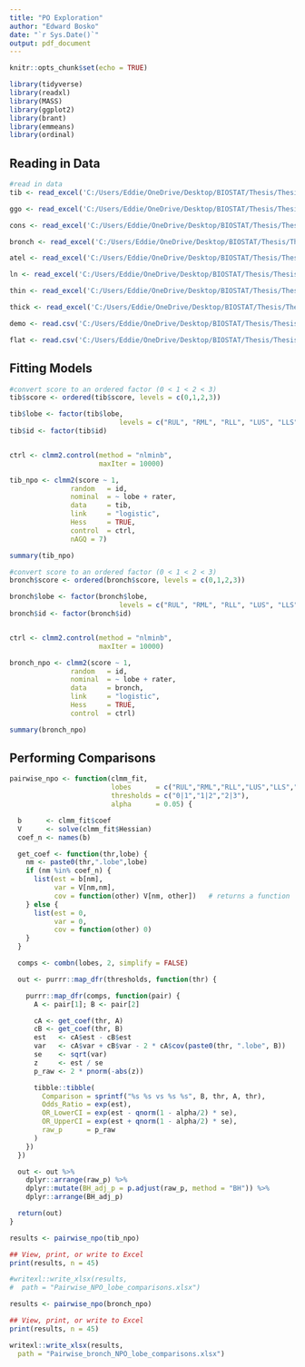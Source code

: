 ```yaml
---
title: "PO Exploration"
author: "Edward Bosko"
date: "`r Sys.Date()`"
output: pdf_document
---
```


```r
knitr::opts_chunk$set(echo = TRUE)
```

```r
library(tidyverse)
library(readxl)
library(MASS)
library(ggplot2)
library(brant)
library(emmeans)
library(ordinal)
```

## Reading in Data

```r
#read in data
tib <- read_excel('C:/Users/Eddie/OneDrive/Desktop/BIOSTAT/Thesis/Thesis/DataProcessed/2025.4.2.xlsx', sheet = "tib.long")

ggo <- read_excel('C:/Users/Eddie/OneDrive/Desktop/BIOSTAT/Thesis/Thesis/DataProcessed/2025.4.2.xlsx', sheet = "ggo.long")

cons <- read_excel('C:/Users/Eddie/OneDrive/Desktop/BIOSTAT/Thesis/Thesis/DataProcessed/2025.4.2.xlsx', sheet = "cons.long")

bronch <- read_excel('C:/Users/Eddie/OneDrive/Desktop/BIOSTAT/Thesis/Thesis/DataProcessed/2025.4.2.xlsx', sheet = "bronch.long")

atel <- read_excel('C:/Users/Eddie/OneDrive/Desktop/BIOSTAT/Thesis/Thesis/DataProcessed/2025.4.2.xlsx', sheet = "atel.long")

ln <- read_excel('C:/Users/Eddie/OneDrive/Desktop/BIOSTAT/Thesis/Thesis/DataProcessed/2025.4.2.xlsx', sheet = "ln.long")

thin <- read_excel('C:/Users/Eddie/OneDrive/Desktop/BIOSTAT/Thesis/Thesis/DataProcessed/2025.4.2.xlsx', sheet = "thin.long")

thick <- read_excel('C:/Users/Eddie/OneDrive/Desktop/BIOSTAT/Thesis/Thesis/DataProcessed/2025.4.2.xlsx', sheet = "thick.long")

demo <- read.csv('C:/Users/Eddie/OneDrive/Desktop/BIOSTAT/Thesis/Thesis/DataRaw/demographic_final.csv')

flat <- read.csv('C:/Users/Eddie/OneDrive/Desktop/BIOSTAT/Thesis/Thesis/DataRaw/demographic_final.csv')
```

## Fitting Models

```r
#convert score to an ordered factor (0 < 1 < 2 < 3)
tib$score <- ordered(tib$score, levels = c(0,1,2,3))

tib$lobe <- factor(tib$lobe, 
                           levels = c("RUL", "RML", "RLL", "LUS", "LLS", "LLL"))
tib$id <- factor(tib$id)


ctrl <- clmm2.control(method = "nlminb",
                      maxIter = 10000)

tib_npo <- clmm2(score ~ 1,
               random   = id,
               nominal  = ~ lobe + rater,
               data     = tib,
               link     = "logistic",
               Hess     = TRUE,
               control  = ctrl,
               nAGQ = 7)
```

```r
summary(tib_npo)
```

```r
#convert score to an ordered factor (0 < 1 < 2 < 3)
bronch$score <- ordered(bronch$score, levels = c(0,1,2,3))

bronch$lobe <- factor(bronch$lobe, 
                           levels = c("RUL", "RML", "RLL", "LUS", "LLS", "LLL"))
bronch$id <- factor(bronch$id)


ctrl <- clmm2.control(method = "nlminb",
                      maxIter = 10000)

bronch_npo <- clmm2(score ~ 1,
               random   = id,
               nominal  = ~ lobe + rater,
               data     = bronch,
               link     = "logistic",
               Hess     = TRUE,
               control  = ctrl)
```

```r
summary(bronch_npo)
```

## Performing Comparisons

```r
pairwise_npo <- function(clmm_fit,
                         lobes      = c("RUL","RML","RLL","LUS","LLS","LLL"),
                         thresholds = c("0|1","1|2","2|3"),
                         alpha      = 0.05) {

  b      <- clmm_fit$coef
  V      <- solve(clmm_fit$Hessian)
  coef_n <- names(b)

  get_coef <- function(thr,lobe) {
    nm <- paste0(thr,".lobe",lobe)
    if (nm %in% coef_n) {
      list(est = b[nm],
           var = V[nm,nm],
           cov = function(other) V[nm, other])   # returns a function
    } else {
      list(est = 0,
           var = 0,
           cov = function(other) 0)
    }
  }

  comps <- combn(lobes, 2, simplify = FALSE)

  out <- purrr::map_dfr(thresholds, function(thr) {

    purrr::map_dfr(comps, function(pair) {
      A <- pair[1]; B <- pair[2]

      cA <- get_coef(thr, A)
      cB <- get_coef(thr, B)
      est   <- cA$est - cB$est
      var   <- cA$var + cB$var - 2 * cA$cov(paste0(thr, ".lobe", B))
      se    <- sqrt(var)
      z     <- est / se
      p_raw <- 2 * pnorm(-abs(z))

      tibble::tibble(
        Comparison = sprintf("%s %s vs %s %s", B, thr, A, thr),
        Odds_Ratio = exp(est),
        OR_LowerCI = exp(est - qnorm(1 - alpha/2) * se),
        OR_UpperCI = exp(est + qnorm(1 - alpha/2) * se),
        raw_p      = p_raw
      )
    })
  })

  out <- out %>%
    dplyr::arrange(raw_p) %>%
    dplyr::mutate(BH_adj_p = p.adjust(raw_p, method = "BH")) %>%
    dplyr::arrange(BH_adj_p)

  return(out)
}

```

```r
results <- pairwise_npo(tib_npo)

## View, print, or write to Excel
print(results, n = 45)

#writexl::write_xlsx(results,
#  path = "Pairwise_NPO_lobe_comparisons.xlsx")

```

```r
results <- pairwise_npo(bronch_npo)

## View, print, or write to Excel
print(results, n = 45)

writexl::write_xlsx(results,
  path = "Pairwise_bronch_NPO_lobe_comparisons.xlsx")

```